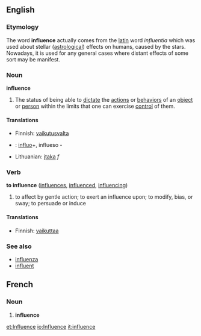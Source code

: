 ==English==

===Etymology===
The word '''influence''' actually comes from the [[latin]] word ''influentia'' which was used about stellar ([[astrology|astrological]]) effects on humans, caused by the stars.  Nowadays, it is used for any general cases where distant effects of some sort may be manifest.

===Noun===
'''influence'''  <!--plural?-->
#The status of being able to [[dictate]] the [[action]]s or [[behavior]]s of an [[object]] or [[person]] within the limits that one can exercise [[control]] of them.

====Translations====
*Finnish: [[vaikutusvalta]]
*{{io}}: [[influo]]+, influeso -
*Lithuanian: [[įtaka]] ''f''

===Verb===
'''to influence'''  ([[influences]], [[influenced]], [[influencing]])
# to affect by gentle action; to exert an influence upon; to modify, bias, or sway; to persuade or induce

====Translations====
*Finnish: [[vaikuttaa]]

===See also===
*[[influenza]]
*[[influent]]

==French==
===Noun===
# '''influence'''

[[et:Influence]]
[[io:Influence]]
[[it:influence]]